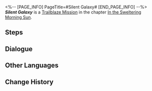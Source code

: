 <%-- [PAGE_INFO]
PageTitle=#Silent Galaxy#
[END_PAGE_INFO] --%>
{{Stub|Dialogue, characters, and location(s)}}
{{Mission Infobox
|id            = 1011503
|title         = 
|image         = Mission Silent Galaxy.png
|type          = Trailblaze
|event_name    = 
|chapter       = In the Sweltering Morning Sun
|requirements  = [[Trailblaze Mission]] ''[[No Time for Me, My Friend]]'' completed
|summary       = The trailblazing expedition on Jarilo-VI has finally reached a satisfying conclusion.<br />One journey ends, just as another is about to begin. Sit tight &mdash; the Express will be starting up soon!
|characters    = <!--characters that appear in this mission-->
|startLocation = <!--location as it intially appears on the mission screen-->
|world         = <!--i.e. Penacony-->
|area          = <!--i.e. A Child's Dream-->
|prev          = 
|next          = An Invitation Without Proffer
|exp           = 150
|credits       = 8000
|stellarJade   = 
|other         = {{Card List|Adventure Log*4; "A Trap With No Return"*1; "Wildfire"*1|delim=;}}
}}
'''''Silent Galaxy''''' is a [[Trailblaze Mission]] in the chapter [[In the Sweltering Morning Sun]].

==Steps==


<!--
==Gameplay Notes==

--><!--
==Trial Character==

-->
==Dialogue==
{{Stub Dialogue}}


==Other Languages==
{{Other Languages
|en   = Silent Galaxy
|zhs  = 静静的星河
|zht  = 靜靜的星河
|ja   = 静かな星河
|ko   = 고요한 은하
|es   = Galaxia silenciosa
|fr   = Galaxie silencieuse
|ru   = Тишина галактики
|th   = กาแล็กซีที่เงียบสงัด
|vi   = Ngân Hà Tĩnh Mịch
|de   = Stille Galaxie
|id   = Galaksi yang Tenang
|pt   = Galáxia Silenciosa
}}

==Change History==
{{Change History|1.0}}

